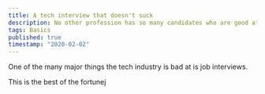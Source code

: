 ```yaml
---
title: A tech interview that doesn't suck
description: No other profession has so many candidates who are good at interviews and bad at the job they are interviewing for
tags: Basics
published: true
timestamp: "2020-02-02"
---
```


One of the many major things the tech industry is bad at is job interviews.


This is the best of the fortunej